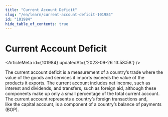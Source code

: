 ```yaml
---
title: "Current Account Deficit"
slug: "/en/learn/current-account-deficit-101984"
id: "101984"
hide_table_of_contents: true
---
```



# Current Account Deficit

<ArticleMeta id={101984} updatedAt={'2023-09-26 13:58:58'} />
<div className='border-solid border-b border-t-0 my-4 border-[var(--ifm-color-gray-300)]' />

The current account deficit is a measurement of a country’s trade where the value of the goods and services it imports exceeds the value of the products it exports. The current account includes net income, such as interest and dividends, and transfers, such as foreign aid, although these components make up only a small percentage of the total current account. The current account represents a country’s foreign transactions and, like the capital account, is a component of a country’s balance of payments (BOP).
